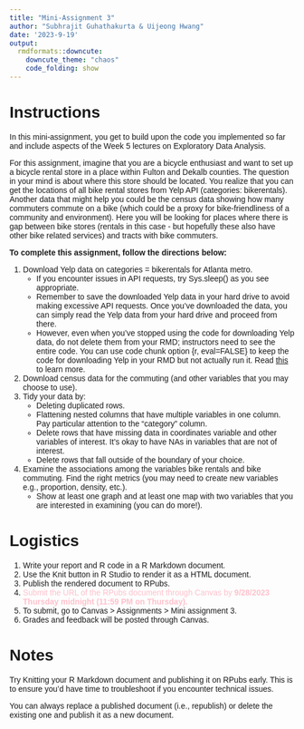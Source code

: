 ```yaml
---
title: "Mini-Assignment 3"
author: "Subhrajit Guhathakurta & Uijeong Hwang"
date: '2023-9-19'
output:
  rmdformats::downcute:
    downcute_theme: "chaos"
    code_folding: show
---
```


<style type="text/css">
  body{
  font-family: Arial;
  }
</style>

# Instructions
In this mini-assignment, you get to build upon the code you implemented so far and include aspects of the Week 5 lectures on Exploratory Data Analysis.

For this assignment, imagine that you are a bicycle enthusiast and want to set up a bicycle rental store in a place within Fulton and Dekalb counties. The question in your mind is about where this store should be located. You realize that you can get the locations of all bike rental stores from Yelp API (categories: bikerentals). Another data that might help you could be the census data showing how many commuters commute on a bike (which could be a proxy for bike-friendliness of a community and environment). Here you will be looking for places where there is gap between bike stores (rentals in this case - but hopefully these also have other bike related services) and tracts with bike commuters.


**To complete this assignment, follow the directions below:**

1. Download Yelp data on categories = bikerentals for Atlanta metro.
    * If you encounter issues in API requests, try Sys.sleep() as you see appropriate.
    * Remember to save the downloaded Yelp data in your hard drive to avoid making excessive API requests. Once you've downloaded the data, you can simply read the Yelp data from your hard drive and proceed from there.
    * However, even when you've stopped using the code for downloading Yelp data, do not delete them from your RMD; instructors need to see the entire code. You can use code chunk option {r, eval=FALSE} to keep the code for downloading Yelp in your RMD but not actually run it. Read [this](https://rpubs.com/Lingling912/870659) to learn more.
2. Download  census data for the commuting (and other variables that you may choose to use).
3. Tidy your data by:
    * Deleting duplicated rows.
    * Flattening nested columns that have multiple variables in one column. Pay particular attention to the “category” column.
    * Delete rows that have missing data in coordinates variable and other variables of interest. It’s okay to have NAs in variables that are not of interest.
    * Delete rows that fall outside of the boundary of your choice.
4. Examine the associations among the variables bike rentals and bike commuting. Find the right metrics (you may need to create new variables e.g., proportion, density, etc.). 
    * Show at least one graph and at least one map with two variables that you are interested in examining (you can do more!).

# Logistics
1. Write your report and R code in a R Markdown document. 
2. Use the Knit button in R Studio to render it as a HTML document.
3. Publish the rendered document to RPubs.
4. <font color="pink">Submit the URL of the RPubs document through Canvas by **9/28/2023 Thursday midnight (11:59 PM on Thursday).** </font>
5. To submit, go to Canvas > Assignments > Mini assignment 3.
6. Grades and feedback will be posted through Canvas.



    
# Notes
Try Knitting your R Markdown document and publishing it on RPubs early. This is to ensure you'd have time to troubleshoot if you encounter technical issues.

You can always replace a published document (i.e., republish) or delete the existing one and publish it as a new document. 